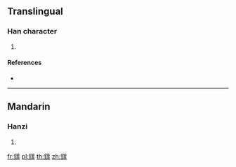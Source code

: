 {{character info/new}}
==Translingual==

===Han character===
{{Han char|rn=167|rad=金|as=12|sn=20|four=88192|canj=CHDB}}

# {{defn|Han|sort=金12}}

====References====
* {{Han ref|kx=1321.190|dkj=40855|dj=1821.100|hdz=64256.140|uh=93FC|ud=37884|bh=F540|bd=62784}}

----

==Mandarin==

===Hanzi===
{{cmn-hanzi|pin=[[suǒ]] ([[suo3]])|wg=so<sup>3</sup>}}

# {{defn|lang=cmn|sort=金12}}

[[fr:鏼]]
[[pl:鏼]]
[[th:鏼]]
[[zh:鏼]]